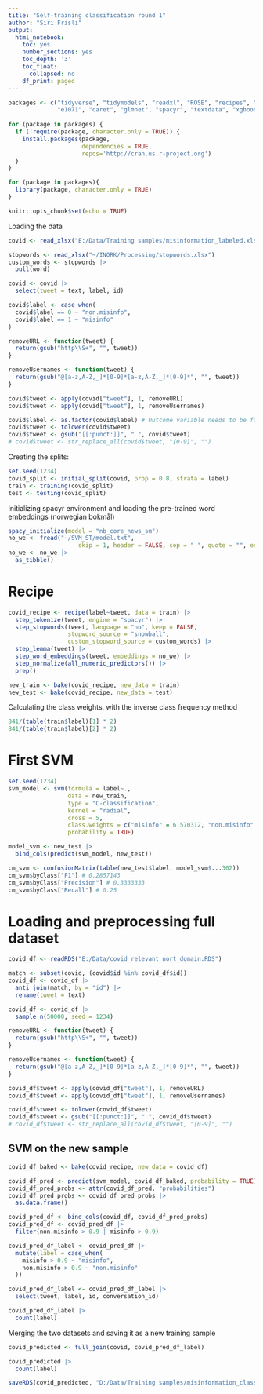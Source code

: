 ```yaml
---
title: "Self-training classification round 1"
author: "Siri Frisli"
output:
  html_notebook:
    toc: yes
    number_sections: yes
    toc_depth: '3'
    toc_float:
      collapsed: no
    df_print: paged
---
```


```r
packages <- c("tidyverse", "tidymodels", "readxl", "ROSE", "recipes", "textrecipes",
              "e1071", "caret", "glmnet", "spacyr", "textdata", "xgboost")
 
for (package in packages) {
  if (!require(package, character.only = TRUE)) {
    install.packages(package,
                     dependencies = TRUE,
                     repos='http://cran.us.r-project.org')
  }
}

for (package in packages){
  library(package, character.only = TRUE)
}

knitr::opts_chunk$set(echo = TRUE)
```

Loading the data
```r
covid <- read_xlsx("E:/Data/Training samples/misinformation_labeled.xlsx")

stopwords <- read_xlsx("~/INORK/Processing/stopwords.xlsx")
custom_words <- stopwords |>
  pull(word)

covid <- covid |>
  select(tweet = text, label, id)

covid$label <- case_when(
  covid$label == 0 ~ "non.misinfo",
  covid$label == 1 ~ "misinfo"
)
```

```r
removeURL <- function(tweet) {
  return(gsub("http\\S+", "", tweet))
}

removeUsernames <- function(tweet) {
  return(gsub("@[a-z,A-Z,_]*[0-9]*[a-z,A-Z,_]*[0-9]*", "", tweet))
}

covid$tweet <- apply(covid["tweet"], 1, removeURL)
covid$tweet <- apply(covid["tweet"], 1, removeUsernames)

covid$label <- as.factor(covid$label) # Outcome variable needs to be factor
covid$tweet <- tolower(covid$tweet)
covid$tweet <- gsub("[[:punct:]]", " ", covid$tweet)
# covid$tweet <- str_replace_all(covid$tweet, "[0-9]", "")
```

Creating the splits:
```r
set.seed(1234)
covid_split <- initial_split(covid, prop = 0.8, strata = label)
train <- training(covid_split)
test <- testing(covid_split)
```

Initializing spacyr environment and loading the pre-trained word embeddings (norwegian bokmål)
```r
spacy_initialize(model = "nb_core_news_sm")
no_we <- fread("~/SVM_ST/model.txt", 
                    skip = 1, header = FALSE, sep = " ", quote = "", encoding = "UTF-8")
no_we <- no_we |>
  as_tibble()
```

# Recipe
```r
covid_recipe <- recipe(label~tweet, data = train) |>
  step_tokenize(tweet, engine = "spacyr") |>
  step_stopwords(tweet, language = "no", keep = FALSE, 
                 stopword_source = "snowball", 
                 custom_stopword_source = custom_words) |>
  step_lemma(tweet) |>
  step_word_embeddings(tweet, embeddings = no_we) |>
  step_normalize(all_numeric_predictors()) |>
  prep()

new_train <- bake(covid_recipe, new_data = train)
new_test <- bake(covid_recipe, new_data = test)
```

Calculating the class weights, with the inverse class frequency method
```r
841/(table(train$label)[1] * 2)
841/(table(train$label)[2] * 2)
```

# First SVM
```r
set.seed(1234)
svm_model <- svm(formula = label~.,
                 data = new_train,
                 type = "C-classification",
                 kernel = "radial",
                 cross = 5,
                 class.weights = c("misinfo" = 6.570312, "non.misinfo" = 0.541184),
                 probability = TRUE)
```

```r
model_svm <- new_test |>
  bind_cols(predict(svm_model, new_test))

cm_svm <- confusionMatrix(table(new_test$label, model_svm$...302)) 
cm_svm$byClass["F1"] # 0.2857143    
cm_svm$byClass["Precision"] # 0.3333333    
cm_svm$byClass["Recall"] # 0.25    
```

# Loading and preprocessing full dataset
```r
covid_df <- readRDS("E:/Data/covid_relevant_nort_domain.RDS")

match <- subset(covid, (covid$id %in% covid_df$id))
covid_df <- covid_df |>
  anti_join(match, by = "id") |>
  rename(tweet = text)
```

```r
covid_df <- covid_df |>
  sample_n(50000, seed = 1234)
```

```r
removeURL <- function(tweet) {
  return(gsub("http\\S+", "", tweet))
}

removeUsernames <- function(tweet) {
  return(gsub("@[a-z,A-Z,_]*[0-9]*[a-z,A-Z,_]*[0-9]*", "", tweet))
}

covid_df$tweet <- apply(covid_df["tweet"], 1, removeURL)
covid_df$tweet <- apply(covid_df["tweet"], 1, removeUsernames)

covid_df$tweet <- tolower(covid_df$tweet)
covid_df$tweet <- gsub("[[:punct:]]", " ", covid_df$tweet)
# covid_df$tweet <- str_replace_all(covid_df$tweet, "[0-9]", "")
```

## SVM on the new sample
```r
covid_df_baked <- bake(covid_recipe, new_data = covid_df)

covid_df_pred <- predict(svm_model, covid_df_baked, probability = TRUE)
covid_df_pred_probs <- attr(covid_df_pred, "probabilities")
covid_df_pred_probs <- covid_df_pred_probs |>
  as.data.frame()
```

```r
covid_pred_df <- bind_cols(covid_df, covid_df_pred_probs)
covid_pred_df <- covid_pred_df |>
  filter(non.misinfo > 0.9 | misinfo > 0.9)
```

```r
covid_pred_df_label <- covid_pred_df |>
  mutate(label = case_when(
    misinfo > 0.9 ~ "misinfo",
    non.misinfo > 0.9 ~ "non.misinfo"
  ))
```

```r
covid_pred_df_label <- covid_pred_df_label |>
  select(tweet, label, id, conversation_id)
```

```r
covid_pred_df_label |>
  count(label)
```

Merging the two datasets and saving it as a new training sample
```r
covid_predicted <- full_join(covid, covid_pred_df_label)

covid_predicted |>
  count(label)
```

```r
saveRDS(covid_predicted, "D:/Data/Training samples/misinformation_class_1.RDS")
```

